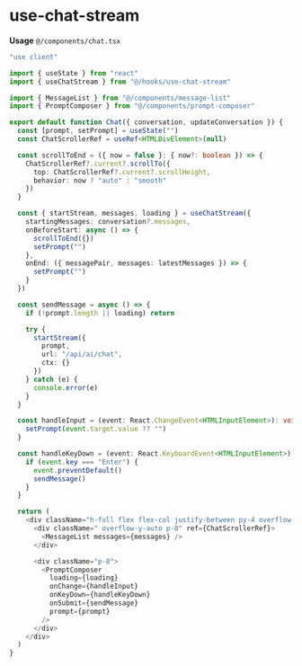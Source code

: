 # use-chat-stream

**Usage**
<span>
  `@/components/chat.tsx`
</span>

```ts
"use client"

import { useState } from "react"
import { useChatStream } from "@/hooks/use-chat-stream"

import { MessageList } from "@/components/message-list"
import { PromptComposer } from "@/components/prompt-composer"

export default function Chat({ conversation, updateConversation }) {
  const [prompt, setPrompt] = useState("")
  const ChatScrollerRef = useRef<HTMLDivElement>(null)

  const scrollToEnd = ({ now = false }: { now?: boolean }) => {
    ChatScrollerRef?.current?.scrollTo({
      top: ChatScrollerRef?.current?.scrollHeight,
      behavior: now ? "auto" : "smooth"
    })
  }

  const { startStream, messages, loading } = useChatStream({
    startingMessages: conversation?.messages,
    onBeforeStart: async () => {
      scrollToEnd({})
      setPrompt("")
    },
    onEnd: ({ messagePair, messages: latestMessages }) => {
      setPrompt("")
    }
  })

  const sendMessage = async () => {
    if (!prompt.length || loading) return

    try {
      startStream({
        prompt,
        url: "/api/ai/chat",
        ctx: {}
      })
    } catch (e) {
      console.error(e)
    }
  }

  const handleInput = (event: React.ChangeEvent<HTMLInputElement>): void => {
    setPrompt(event.target.value ?? "")
  }

  const handleKeyDown = (event: React.KeyboardEvent<HTMLInputElement>): void => {
    if (event.key === "Enter") {
      event.preventDefault()
      sendMessage()
    }
  }

  return (
    <div className="h-full flex flex-col justify-between py-4 overflow-hidden">
      <div className=" overflow-y-auto p-8" ref={ChatScrollerRef}>
        <MessageList messages={messages} />
      </div>

      <div className="p-8">
        <PromptComposer
          loading={loading}
          onChange={handleInput}
          onKeyDown={handleKeyDown}
          onSubmit={sendMessage}
          prompt={prompt}
        />
      </div>
    </div>
  )
}
```
